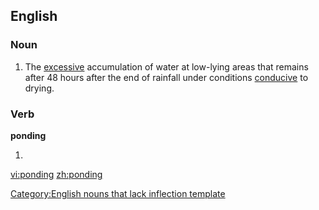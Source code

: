 ==English==

===Noun===
{{infl|en|noun}}[[Category:English nouns that lack inflection template]]

# {{context|construction}} The [[excessive]] accumulation of water at low-lying areas that remains after 48 hours after the end of rainfall under conditions [[conducive]] to drying.

===Verb===
'''ponding'''

# {{present participle of|pond}}

[[vi:ponding]]
[[zh:ponding]]